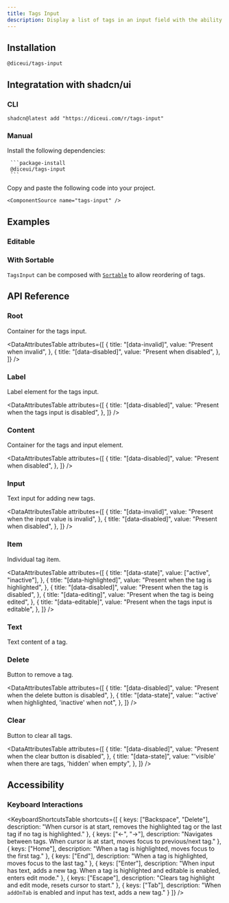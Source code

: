 ```yaml
---
title: Tags Input
description: Display a list of tags in an input field with the ability to add, edit, and remove them.
---
```



<ComponentTabs name="tags-input-demo" />


## Installation


```package-install
@diceui/tags-input
```

## Integratation with shadcn/ui


### CLI


```package-install
shadcn@latest add "https://diceui.com/r/tags-input"

```


### Manual

<Steps>
  <Step>
     Install the following dependencies:

     ```package-install
     @diceui/tags-input
     ```
  </Step>
  <Step>
    Copy and paste the following code into your project.

    <ComponentSource name="tags-input" />
  </Step>
</Steps>


## Examples


### Editable

<ComponentTabs name="tags-input-editable-demo" />

### With Sortable

`TagsInput` can be composed with [`Sortable`](/docs/components/sortable) to allow reordering of tags.

<ComponentTabs name="tags-input-sortable-demo" />

## API Reference

### Root

Container for the tags input.

<AutoTypeTable
  path="./types/docs/tags-input.ts"
  name="RootProps"
/>

<DataAttributesTable
  attributes={[
    {
      title: "[data-invalid]",
      value: "Present when invalid",
    },
    {
      title: "[data-disabled]",
      value: "Present when disabled",
    },
  ]}
/>

### Label

Label element for the tags input.

<AutoTypeTable
  path="./types/docs/tags-input.ts"
  name="LabelProps"
/>

<DataAttributesTable
  attributes={[
    {
      title: "[data-disabled]",
      value: "Present when the tags input is disabled",
    },
  ]}
/>

### Content

Container for the tags and input element.

<AutoTypeTable
  path="./types/docs/tags-input.ts"
  name="ContentProps"
/>

<DataAttributesTable
  attributes={[
    {
      title: "[data-disabled]",
      value: "Present when disabled",
    },
  ]}
/>


### Input

Text input for adding new tags.

<AutoTypeTable
  path="./types/docs/tags-input.ts"
  name="InputProps"
/>

<DataAttributesTable
  attributes={[
    {
      title: "[data-invalid]",
      value: "Present when the input value is invalid",
    },
    {
      title: "[data-disabled]",
      value: "Present when disabled",
    },
  ]}
/>

### Item

Individual tag item.

<AutoTypeTable
  path="./types/docs/tags-input.ts"
  name="ItemProps"
/>

<DataAttributesTable
  attributes={[
    {
      title: "[data-state]",
      value: ["active", "inactive"],
    },
    {
      title: "[data-highlighted]",
      value: "Present when the tag is highlighted",
    },
    {
      title: "[data-disabled]",
      value: "Present when the tag is disabled",
    },
    {
      title: "[data-editing]",
      value: "Present when the tag is being edited",
    },
    {
      title: "[data-editable]",
      value: "Present when the tags input is editable",
    },
  ]}
/>


### Text

Text content of a tag.

<AutoTypeTable
  path="./types/docs/tags-input.ts"
  name="ItemTextProps"
/>


### Delete

Button to remove a tag.

<AutoTypeTable
  path="./types/docs/tags-input.ts"
  name="ItemDeleteProps"
/>

<DataAttributesTable
  attributes={[
    {
      title: "[data-disabled]",
      value: "Present when the delete button is disabled",
    },
    {
      title: "[data-state]",
      value: "'active' when highlighted, 'inactive' when not",
    },
  ]}
/>


### Clear

Button to clear all tags.

<AutoTypeTable
  path="./types/docs/tags-input.ts"
  name="ClearProps"
/>

<DataAttributesTable
  attributes={[
    {
      title: "[data-disabled]",
      value: "Present when the clear button is disabled",
    },
    {
      title: "[data-state]",
      value: "'visible' when there are tags, 'hidden' when empty",
    },
  ]}
/>

## Accessibility

### Keyboard Interactions

<KeyboardShortcutsTable
  shortcuts={[
    {
      keys: ["Backspace", "Delete"],
      description: "When cursor is at start, removes the highlighted tag or the last tag if no tag is highlighted."
    },
    {
      keys: ["←", "→"],
      description: "Navigates between tags. When cursor is at start, moves focus to previous/next tag."
    },
    {
      keys: ["Home"],
      description: "When a tag is highlighted, moves focus to the first tag."
    },
    {
      keys: ["End"], 
      description: "When a tag is highlighted, moves focus to the last tag."
    },
    {
      keys: ["Enter"],
      description: "When input has text, adds a new tag. When a tag is highlighted and editable is enabled, enters edit mode."
    },
    {
      keys: ["Escape"],
      description: "Clears tag highlight and edit mode, resets cursor to start."
    },
    {
      keys: ["Tab"],
      description: "When `addOnTab` is enabled and input has text, adds a new tag."
    }
  ]}
/>
